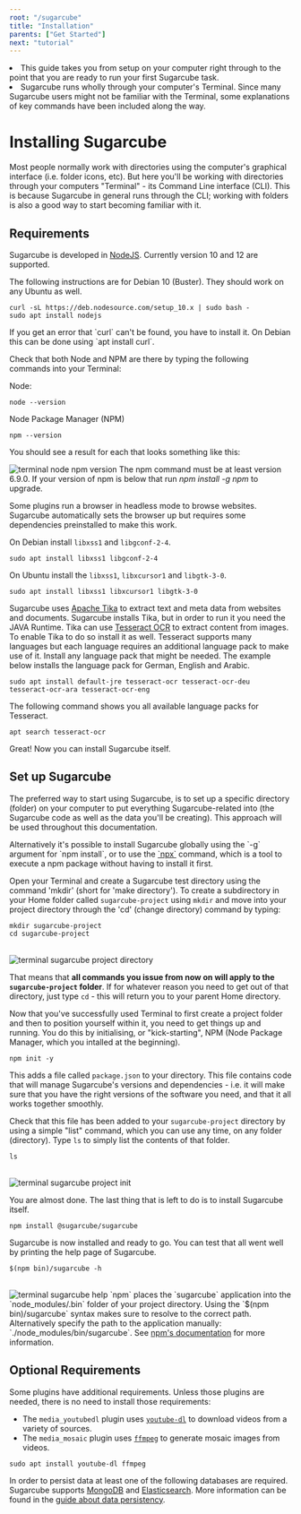 ```yaml
---
root: "/sugarcube"
title: "Installation"
parents: ["Get Started"]
next: "tutorial"
---
```



<Synopsis>
<li>This guide takes you from setup on your computer right through to the point that you are ready to run your first Sugarcube task.</li>
<li>Sugarcube runs wholly through your computer's Terminal. Since many Sugarcube users might not be familiar with the Terminal, some explanations of key commands have been included along the way.</li>
</Synopsis>

# Installing Sugarcube

Most people normally work with directories using the computer's graphical interface (i.e. folder icons, etc). But here you'll be working with directories through your computers "Terminal" - its Command Line interface (CLI). This is because Sugarcube in general runs through the CLI; working with folders is also a good way to start becoming familiar with it.

## Requirements

Sugarcube is developed in [NodeJS](https://https://nodejs.org). Currently version 10 and 12 are supported.

The following instructions are for Debian 10 (Buster). They should work on any Ubuntu as well.

```shell
curl -sL https://deb.nodesource.com/setup_10.x | sudo bash -
sudo apt install nodejs
```

<Note>
If you get an error that `curl` can't be found, you have to install it. On Debian this can be done using `apt install curl`.
</Note>

Check that both Node and NPM are there by typing the following commands into your Terminal:

Node:

```shell
node --version
```

Node Package Manager (NPM)

```shell
npm --version
```

You should see a result for each that looks something like this:

<img src="../assets/node-version-check.svg" alt="terminal node npm version" />

<Note>
The npm command must be at least version 6.9.0. If your version of npm is below that run <i>npm install -g npm</i> to upgrade.
</Note>

Some plugins run a browser in headless mode to browse websites. Sugarcube automatically sets the browser up but requires some dependencies preinstalled to make this work.

On Debian install `libxss1` and `libgconf-2-4`.

```shell
sudo apt install libxss1 libgconf-2-4
```

On Ubuntu install the `libxss1`, `libxcursor1` and `libgtk-3-0`.

```shell
sudo apt install libxss1 libxcursor1 libgtk-3-0
```

Sugarcube uses [Apache Tika](https://tika.apache.org/) to extract text and meta data from websites and documents. Sugarcube installs Tika, but in order to run it you need the JAVA Runtime. Tika can use [Tesseract OCR](https://github.com/tesseract-ocr/tesseract) to extract content from images. To enable Tika to do so install it as well. Tesseract supports many languages but each language requires an additional language pack to make use of it. Install any language pack that might be needed. The example below installs the language pack for German, English and Arabic.

```shell
sudo apt install default-jre tesseract-ocr tesseract-ocr-deu tesseract-ocr-ara tesseract-ocr-eng
```

The following command shows you all available language packs for Tesseract.

```shell
apt search tesseract-ocr
```

Great! Now you can install Sugarcube itself.

## Set up Sugarcube

The preferred way to start using Sugarcube, is to set up a specific directory (folder) on your computer to put everything Sugarcube-related into (the Sugarcube code as well as the data you'll be creating). This approach will be used throughout this documentation.

<Note>
Alternatively it's possible to install Sugarcube globally using the `-g` argument for `npm install`, or to use the <a href="https://www.npmjs.com/package/npx">`npx`</a> command, which is a tool to execute a npm package without having to install it first.
</Note>

Open your Terminal and create a Sugarcube test directory using the command 'mkdir' (short for 'make directory'). To create a subdirectory in your Home folder called `sugarcube-project` using `mkdir` and move into your project directory through the 'cd' (change directory) command by typing:

```shell
mkdir sugarcube-project
cd sugarcube-project
```

<br />

<img src="../assets/sugarcube-project-directory.svg" alt="terminal sugarcube project directory" />

That means that **all commands you issue from now on will apply to the `sugarcube-project` folder**. If for whatever reason you need to get out of that directory, just type `cd` - this will return you to your parent Home directory.

Now that you've successfully used Terminal to first create a project folder and then to position yourself within it, you need to get things up and running.  You do this by initialising, or "kick-starting", NPM (Node Package Manager, which you intalled at the beginning).

```shell
npm init -y
```

This adds a file called `package.json` to your directory. This file contains code that will manage Sugarcube's versions and dependencies - i.e. it will make sure that you have the right versions of the software you need, and that it all works together smoothly.

Check that this file has been added to your `sugarcube-project` directory by using a simple "list" command, which you can use any time, on any folder (directory). Type `ls` to simply list the contents of that folder.

```shell
ls
```

<br />

<img src="../assets/npm-init.svg" alt="terminal sugarcube project init" />

You are almost done. The last thing that is left to do is to install Sugarcube itself.

```shell
npm install @sugarcube/sugarcube
```

Sugarcube is now installed and ready to go. You can test that all went well by printing the help page of Sugarcube.

```shell
$(npm bin)/sugarcube -h
```

<br />

<img src="../assets/sugarcube-help.svg" alt="terminal sugarcube help" />

<Note>
`npm` places the `sugarcube` application into the `node_modules/.bin` folder of your project directory. Using the `$(npm bin)/sugarcube` syntax makes sure to resolve to the correct path. Alternatively specify the path to the application manually: `./node_modules/bin/sugarcube`. See <a href="https://docs.npmjs.com/cli/bin.html">npm's documentation</a> for more information.
</Note>

## Optional Requirements

Some plugins have additional requirements. Unless those plugins are needed, there is no need to install those requirements:

- The `media_youtubedl` plugin uses [`youtube-dl`](https://ytdl-org.github.io/youtube-dl/index.html) to download videos from a variety of sources.
- The `media_mosaic` plugin uses [`ffmpeg`](https://www.ffmpeg.org/) to generate mosaic images from videos.


```shell
sudo apt install youtube-dl ffmpeg
```

In order to persist data at least one of the following databases are required. Sugarcube supports [MongoDB](https://www.mongodb.com/) and [Elasticsearch](https://www.elastic.co/products/elasticsearch). More information can be found in the [guide about data persistency](/sugarcube/data-persistence).
